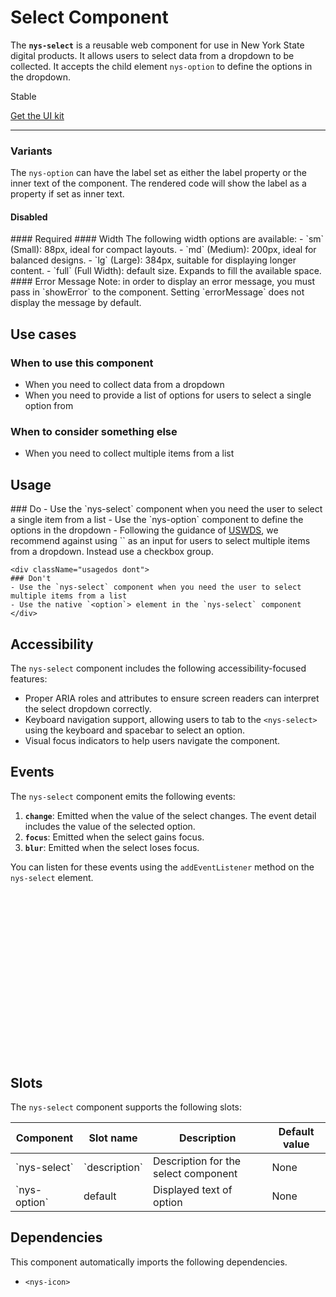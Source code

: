
<Meta of={NysSelectStories} title="Components/Select/Documentation" />


# Select **Component**
The **`nys-select`** is a reusable web component for use in New York State digital products. It allows users to select data from a dropdown to be collected. It accepts the child element `nys-option` to define the options in the dropdown.

<p className="pill stable">Stable</p>

<p className="pill uikit"><a href="https://www.figma.com/design/0ogYpymUPQQfhELthntNbt/%F0%9F%92%A0-NYS-%2F-Excelsior-Components-(Alpha)?node-id=1436-996&p=f&m=dev">Get the UI kit</a></p>

***

<Canvas of={NysSelectStories.Basic} />

<Controls />

### Variants
The `nys-option` can have the label set as either the label property or the inner text of the component. The rendered code will show the label as a property if set as inner text.
<Canvas of={NysSelectStories.OptionsLabelSlot} />
#### Disabled
<Canvas of={NysSelectStories.Disabled} />
#### Required
<Canvas of={NysSelectStories.Required} />
#### Width
The following width options are available:
- `sm` (Small): 88px, ideal for compact layouts.
- `md` (Medium): 200px, ideal for balanced designs.
- `lg` (Large): 384px, suitable for displaying longer content.
- `full` (Full Width): default size. Expands to fill the available space.
<Canvas of={NysSelectStories.Width} />
#### Error Message
Note: in order to display an error message, you must pass in `showError` to the component. Setting `errorMessage` does not display the message by default.

<Canvas of={NysSelectStories.ErrorMessage} />

## Use cases    

### When to use this component
- When you need to collect data from a dropdown
- When you need to provide a list of options for users to select a single option from

### When to consider something else
- When you need to collect multiple items from a list

## Usage

<div className="usage-wrapper">
    <div className="usagedos do">
    ### Do
    - Use the `nys-select` component when you need the user to select a single item from a list
    - Use the `nys-option` component to define the options in the dropdown
    - Following the guidance of <a className="usage-link" target="_blank" href="https://designsystem.digital.gov/components/select/#when-to-consider-something-else">USWDS</a>, we recommend against using `<nys-select multiple/>` as an input for users to select multiple items from a dropdown. Instead use a checkbox group.
    </div>

    <div className="usagedos dont">
    ### Don't
    - Use the `nys-select` component when you need the user to select multiple items from a list
    - Use the native `<option`> element in the `nys-select` component
    </div>
</div>

## Accessibility

The `nys-select` component includes the following accessibility-focused features:

- Proper ARIA roles and attributes to ensure screen readers can interpret the select dropdown correctly.
- Keyboard navigation support, allowing users to tab to the `<nys-select>` using the keyboard and spacebar to select an option.
- Visual focus indicators to help users navigate the component.

## Events
The `nys-select` component emits the following events:

1. **`change`**: Emitted when the value of the select changes. The event detail includes the value of the selected option.
2. **`focus`**: Emitted when the select gains focus.
3. **`blur`**: Emitted when the select loses focus.

You can listen for these events using the `addEventListener` method on the `nys-select` element.

```js

//Select the select component
const select = document.querySelector('nys-select');

//Listen for the 'change' event
select.addEventListener('change', (event) => {
  console.log('Select changed:', event.target.value);
});

//Listen for the 'focus' event
select.addEventListener('focus', () => {
  console.log('Select is focused');
});

//Listen for the 'blur' event
select.addEventListener('blur', () => {
  console.log('Select lost focus');
});

```

## Slots
The `nys-select` component supports the following slots:
<table>
    <thead>
    <tr>
        <th>Component</th>
        <th>Slot name</th>
        <th>Description</th>
        <th>Default value</th>
    </tr>
    </thead>
    <tbody>
    <tr>
        <td>`nys-select`</td>
        <td>`description`</td>
        <td>Description for the select component</td>
        <td>None</td>
    </tr>
    <tr>
        <td>`nys-option`</td>
        <td>default</td>
        <td>Displayed text of option</td>
        <td>None</td>
    </tr>
    </tbody>
</table>

## Dependencies
This component automatically imports the following dependencies.
- `<nys-icon>`
